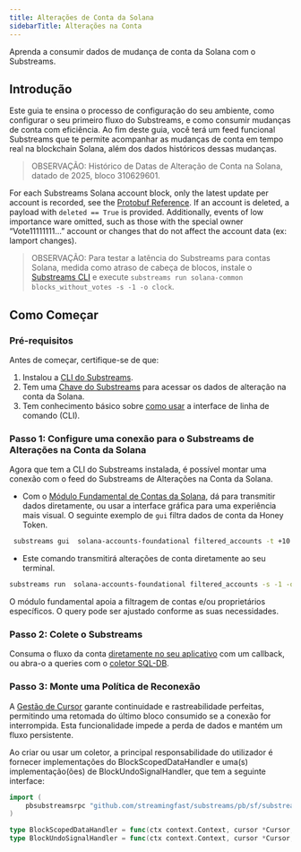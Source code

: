 ```yaml
---
title: Alterações de Conta da Solana
sidebarTitle: Alterações na Conta
---
```


Aprenda a consumir dados de mudança de conta da Solana com o Substreams.

## Introdução

Este guia te ensina o processo de configuração do seu ambiente, como configurar o seu primeiro fluxo do Substreams, e como consumir mudanças de conta com eficiência. Ao fim deste guia, você terá um feed funcional Substreams que te permite acompanhar as mudanças de conta em tempo real na blockchain Solana, além dos dados históricos dessas mudanças.

> OBSERVAÇÃO: Histórico de Datas de Alteração de Conta na Solana, datado de 2025, bloco 310629601.

For each Substreams Solana account block, only the latest update per account is recorded, see the [Protobuf Reference](https://buf.build/streamingfast/firehose-solana/file/main:sf/solana/type/v1/account.proto). If an account is deleted, a payload with `deleted == True` is provided. Additionally, events of low importance ware omitted, such as those with the special owner “Vote11111111…” account or changes that do not affect the account data (ex: lamport changes).

> OBSERVAÇÃO: Para testar a latência do Substreams para contas Solana, medida como atraso de cabeça de blocos, instale o [Substreams CLI](https://docs.substreams.dev/reference-material/substreams-cli/installing-the-cli) e execute `substreams run solana-common blocks_without_votes -s -1 -o clock`.

## Como Começar

### Pré-requisitos

Antes de começar, certifique-se de que:

1. Instalou a [CLI do Substreams](https://docs.substreams.dev/reference-material/substreams-cli/installing-the-cli).
2. Tem uma [Chave do Substreams](https://docs.substreams.dev/reference-material/substreams-cli/authentication) para acessar os dados de alteração na conta da Solana.
3. Tem conhecimento básico sobre [como usar](https://docs.substreams.dev/reference-material/substreams-cli/command-line-interface) a interface de linha de comando (CLI).

### Passo 1: Configure uma conexão para o Substreams de Alterações na Conta da Solana

Agora que tem a CLI do Substreams instalada, é possível montar uma conexão com o feed do Substreams de Alterações na Conta da Solana.

- Com o [Módulo Fundamental de Contas da Solana](https://substreams.dev/packages/solana-accounts-foundational/latest), dá para transmitir dados diretamente, ou usar a interface gráfica para uma experiência mais visual. O seguinte exemplo de `gui` filtra dados de conta da Honey Token.

```bash
 substreams gui  solana-accounts-foundational filtered_accounts -t +10 -p filtered_accounts="owner:TokenkegQfeZyiNwAJbNbGKPFXCWuBvf9Ss623VQ5DA || account:4vMsoUT2BWatFweudnQM1xedRLfJgJ7hswhcpz4xgBTy"
```

- Este comando transmitirá alterações de conta diretamente ao seu terminal.

```bash
substreams run  solana-accounts-foundational filtered_accounts -s -1 -o clock
```

O módulo fundamental apoia a filtragem de contas e/ou proprietários específicos. O query pode ser ajustado conforme as suas necessidades.

### Passo 2: Colete o Substreams

Consuma o fluxo da conta [diretamente no seu aplicativo](https://docs.substreams.dev/how-to-guides/sinks/stream) com um callback, ou abra-o a queries com o [coletor SQL-DB](https://docs.substreams.dev/how-to-guides/sinks/sql-sink).

### Passo 3: Monte uma Política de Reconexão

A [Gestão de Cursor](https://docs.substreams.dev/reference-material/reliability-guarantees) garante continuidade e rastreabilidade perfeitas, permitindo uma retomada do último bloco consumido se a conexão for interrompida. Esta funcionalidade impede a perda de dados e mantém um fluxo persistente.

Ao criar ou usar um coletor, a principal responsabilidade do utilizador é fornecer implementações do BlockScopedDataHandler e uma(s) implementação(ões) de BlockUndoSignalHandler, que tem a seguinte interface:

```go
import (
	pbsubstreamsrpc "github.com/streamingfast/substreams/pb/sf/substreams/rpc/v2"
)

type BlockScopedDataHandler = func(ctx context.Context, cursor *Cursor, data *pbsubstreamsrpc.BlockScopedData) error
type BlockUndoSignalHandler = func(ctx context.Context, cursor *Cursor, undoSignal *pbsubstreamsrpc.BlockUndoSignal) error
```
